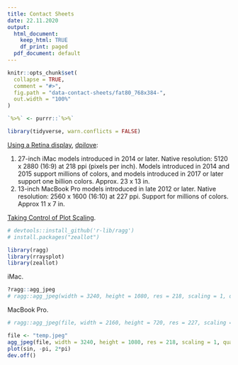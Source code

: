 ```yaml
---
title: Contact Sheets 
date: 22.11.2020
output:
  html_document:
    keep_html: TRUE
    df_print: paged
  pdf_document: default
---
```


```r
knitr::opts_chunk$set(
  collapse = TRUE,
  comment = "#>",
  fig.path = "data-contact-sheets/fat80_768x384-",
  out.width = "100%"
)

`%>%` <- purrr::`%>%`

library(tidyverse, warn.conflicts = FALSE)
```

[Using a Retina display](https://support.apple.com/en-us/HT202471),
[dpilove](https://dpi.lv/#27″):

1. 27-inch iMac models introduced in 2014 or later. 
   Native resolution: 5120 x 2880 (16:9) at 218 ppi (pixels per inch).
   Models introduced in 2014 and 2015 support millions of colors,
   and models introduced in 2017 or later support one billion colors.
   Approx. 23 x 13 in.
1. 13-inch MacBook Pro models introduced in late 2012 or later. 
   Native resolution: 2560 x 1600 (16:10) at 227 ppi.
   Support for millions of colors.
   Approx 11 x 7 in.
   

[Taking Control of Plot Scaling](https://www.tidyverse.org/blog/2020/08/taking-control-of-plot-scaling/).

```r
# devtools::install_github('r-lib/ragg')
# install.packages("zeallot")

library(ragg)
library(rraysplot)
library(zeallot)
```

iMac.

```r
?ragg::agg_jpeg
# ragg::agg_jpeg(width = 3240, height = 1080, res = 218, scaling = 1, quality = 100)
```

MacBook Pro.

```r
# ragg::agg_jpeg(file, width = 2160, height = 720, res = 227, scaling = 1, quality = 100)
```

```r
file <- "temp.jpeg"
agg_jpeg(file, width = 3240, height = 1080, res = 218, scaling = 1, quality = 100)
plot(sin, -pi, 2*pi)
dev.off()
```



